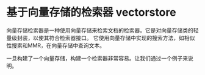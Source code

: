 # 基于向量存储的检索器 vectorstore

向量存储检索器是一种使用向量存储来检索文档的检索器。它是对向量存储类的轻量级封装，以使其符合检索器接口。
它使用向量存储中实现的搜索方法，如相似性搜索和MMR，在向量存储中查询文本。

一旦构建了一个向量存储，构建一个检索器非常容易。让我们通过一个例子来说明。


<Example/>
